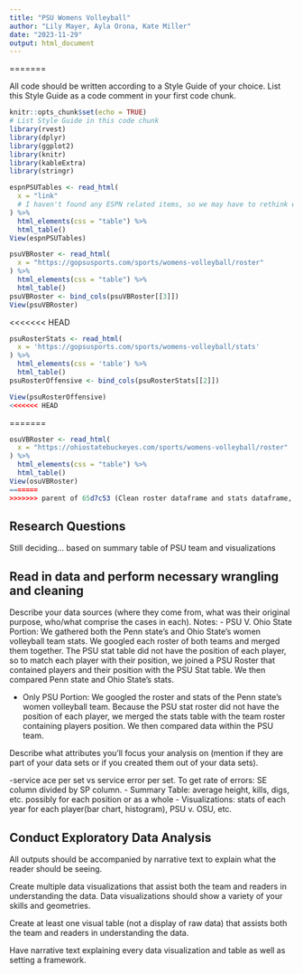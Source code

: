 ---
title: "PSU Womens Volleyball"
author: "Lily Mayer, Ayla Orona, Kate Miller"
date: "2023-11-29"
output: html_document
---

=======

All code should be written according to a Style Guide of your choice. List this Style Guide as a code comment in your first code chunk.
```{r setup, include=FALSE}
knitr::opts_chunk$set(echo = TRUE)
# List Style Guide in this code chunk
library(rvest)
library(dplyr)
library(ggplot2)
library(knitr)
library(kableExtra)
library(stringr)
```

```{r espnTable}
espnPSUTables <- read_html(
  x = "link"
  # I haven't found any ESPN related items, so we may have to rethink where we get data from.
) %>%
  html_elements(css = "table") %>%
  html_table()
View(espnPSUTables)
```

```{r PSURosterTable}
psuVBRoster <- read_html(
  x = "https://gopsusports.com/sports/womens-volleyball/roster"
) %>%
  html_elements(css = "table") %>%
  html_table()
psuVBRoster <- bind_cols(psuVBRoster[[3]])
View(psuVBRoster)
```

<<<<<<< HEAD
```{r PSURosterStatsTable}
psuRosterStats <- read_html(
  x = 'https://gopsusports.com/sports/womens-volleyball/stats'
) %>%
  html_elements(css = 'table') %>%
  html_table()
psuRosterOffensive <- bind_cols(psuRosterStats[[2]])

View(psuRosterOffensive)
<<<<<<< HEAD
```
=======
```{r OSURosterTable}
osuVBRoster <- read_html(
  x = "https://ohiostatebuckeyes.com/sports/womens-volleyball/roster"
) %>%
  html_elements(css = "table") %>%
  html_table()
View(osuVBRoster)
=======
>>>>>>> parent of 65d7c53 (Clean roster dataframe and stats dataframe, then joins them)
```

## Research Questions
Still deciding...
based on summary table of PSU team and visualizations

## Read in data and perform necessary wrangling and cleaning
Describe your data sources (where they come from, what was their original purpose, who/what comprise the cases in each).
Notes:
- PSU V. Ohio State Portion: We gathered both the Penn state's and Ohio State's women volleyball team stats. We googled each roster of both teams and merged them together. The PSU stat table did not have the position of each player, so to match each player with their position, we joined a PSU Roster that contained players and their position with the PSU Stat table. We then compared Penn state and Ohio State's stats.

- Only PSU Portion: We googled the roster and stats of the Penn state's women volleyball team. Because the PSU stat roster did not have the position of each player, we merged the stats table with the team roster containing players position. We then compared data within the PSU team.

Describe what attributes you'll focus your analysis on (mention if they are part of your data sets or if you created them out of your data sets).

-service ace per set vs service error per set. To get rate of errors: SE column divided by SP column.
- Summary Table: average height, kills, digs, etc. possibly for each position or as a whole
- Visualizations: stats of each year for each player(bar chart, histogram), PSU v. OSU, etc.

## Conduct Exploratory Data Analysis
All outputs should be accompanied by narrative text to explain what the reader should be seeing.

Create multiple data visualizations that assist both the team and readers in understanding the data.
Data visualizations should show a variety of your skills and geometries.

Create at least one visual table (not a display of raw data) that assists both the team and readers in understanding the data.

Have narrative text explaining every data visualization and table as well as setting a framework.
